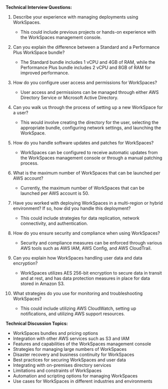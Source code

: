 

**Technical Interview Questions:**

1. Describe your experience with managing deployments using WorkSpaces.
    * This could include previous projects or hands-on experience with the WorkSpaces management console.

2. Can you explain the difference between a Standard and a Performance Plus WorkSpace bundle?
    * The Standard bundle includes 1 vCPU and 4GB of RAM, while the Performance Plus bundle includes 2 vCPU and 8GB of RAM for improved performance.

3. How do you configure user access and permissions for WorkSpaces?
    * User access and permissions can be managed through either AWS Directory Service or Microsoft Active Directory.

4. Can you walk us through the process of setting up a new WorkSpace for a user?
    * This would involve creating the directory for the user, selecting the appropriate bundle, configuring network settings, and launching the WorkSpace.

5. How do you handle software updates and patches for WorkSpaces?
    * WorkSpaces can be configured to receive automatic updates from the WorkSpaces management console or through a manual patching process.

6. What is the maximum number of WorkSpaces that can be launched per AWS account?
    * Currently, the maximum number of WorkSpaces that can be launched per AWS account is 50.

7. Have you worked with deploying WorkSpaces in a multi-region or hybrid environment? If so, how did you handle this deployment?
    * This could include strategies for data replication, network connectivity, and authentication.

8. How do you ensure security and compliance when using WorkSpaces?
    * Security and compliance measures can be enforced through various AWS tools such as AWS IAM, AWS Config, and AWS CloudTrail.

9. Can you explain how WorkSpaces handling user data and data encryption?
    * WorkSpaces utilizes AES 256-bit encryption to secure data in transit and at rest, and has data protection measures in place for data stored in Amazon S3.

10. What strategies do you use for monitoring and troubleshooting WorkSpaces?
    * This could include utilizing AWS CloudWatch, setting up notifications, and utilizing AWS support resources.

**Technical Discussion Topics:**

* WorkSpaces bundles and pricing options
* Integration with other AWS services such as S3 and IAM
* Features and capabilities of the WorkSpaces management console
* Strategies for managing large numbers of WorkSpaces
* Disaster recovery and business continuity for WorkSpaces
* Best practices for securing WorkSpaces and user data
* Integrating with on-premises directory services
* Limitations and constraints of WorkSpaces
* Automation and scripting options for managing WorkSpaces
* Use cases for WorkSpaces in different industries and environments